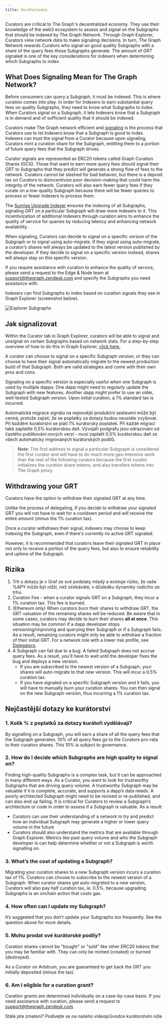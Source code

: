 ```yaml
---
title: Kurátorování
---
```


Curators are critical to The Graph's decentralized economy. They use their knowledge of the web3 ecosystem to assess and signal on the Subgraphs that should be indexed by The Graph Network. Through Graph Explorer, Curators view network data to make signaling decisions. In turn, The Graph Network rewards Curators who signal on good quality Subgraphs with a share of the query fees those Subgraphs generate. The amount of GRT signaled is one of the key considerations for indexers when determining which Subgraphs to index.

## What Does Signaling Mean for The Graph Network?

Before consumers can query a Subgraph, it must be indexed. This is where curation comes into play. In order for Indexers to earn substantial query fees on quality Subgraphs, they need to know what Subgraphs to index. When Curators signal on a Subgraph, it lets Indexers know that a Subgraph is in demand and of sufficient quality that it should be indexed.

Curators make The Graph network efficient and [signaling](#how-to-signal) is the process that Curators use to let Indexers know that a Subgraph is good to index. Indexers can trust the signal from a Curator because upon signaling, Curators mint a curation share for the Subgraph, entitling them to a portion of future query fees that the Subgraph drives.

Curator signals are represented as ERC20 tokens called Graph Curation Shares (GCS). Those that want to earn more query fees should signal their GRT to Subgraphs that they predict will generate a strong flow of fees to the network. Curators cannot be slashed for bad behavior, but there is a deposit tax on Curators to disincentivize poor decision-making that could harm the integrity of the network. Curators will also earn fewer query fees if they curate on a low-quality Subgraph because there will be fewer queries to process or fewer Indexers to process them.

The [Sunrise Upgrade Indexer](/archived/sunrise/#what-is-the-upgrade-indexer) ensures the indexing of all Subgraphs, signaling GRT on a particular Subgraph will draw more indexers to it. This incentivization of additional Indexers through curation aims to enhance the quality of service for queries by reducing latency and enhancing network availability.

When signaling, Curators can decide to signal on a specific version of the Subgraph or to signal using auto-migrate. If they signal using auto-migrate, a curator’s shares will always be updated to the latest version published by the developer. If they decide to signal on a specific version instead, shares will always stay on this specific version.

If you require assistance with curation to enhance the quality of service, please send a request to the Edge & Node team at support@thegraph.zendesk.com and specify the Subgraphs you need assistance with.

Indexers can find Subgraphs to index based on curation signals they see in Graph Explorer (screenshot below).

![Explorer Subgraphs](/img/explorer-subgraphs.png)

## Jak signalizovat

Within the Curator tab in Graph Explorer, curators will be able to signal and unsignal on certain Subgraphs based on network stats. For a step-by-step overview of how to do this in Graph Explorer, [click here.](/subgraphs/explorer/)

A curator can choose to signal on a specific Subgraph version, or they can choose to have their signal automatically migrate to the newest production build of that Subgraph. Both are valid strategies and come with their own pros and cons.

Signaling on a specific version is especially useful when one Subgraph is used by multiple dapps. One dapp might need to regularly update the Subgraph with new features. Another dapp might prefer to use an older, well-tested Subgraph version. Upon initial curation, a 1% standard tax is incurred.

Automatická migrace signálu na nejnovější produkční sestavení může být cenná, protože zajistí, že se poplatky za dotazy budou neustále zvyšovat. Při každém kurátorství se platí 1% kurátorský poplatek. Při každé migraci také zaplatíte 0,5% kurátorskou daň. Vývojáři podgrafu jsou odrazováni od častého publikování nových verzí - musí zaplatit 0.5% kurátorskou daň ze všech automaticky migrovaných kurátorských podílů.

> **Note**: The first address to signal a particular Subgraph is considered the first curator and will have to do much more gas-intensive work than the rest of the following curators because the first curator initializes the curation share tokens, and also transfers tokens into The Graph proxy.

## Withdrawing your GRT

Curators have the option to withdraw their signaled GRT at any time.

Unlike the process of delegating, if you decide to withdraw your signaled GRT you will not have to wait for a cooldown period and will receive the entire amount (minus the 1% curation tax).

Once a curator withdraws their signal, indexers may choose to keep indexing the Subgraph, even if there's currently no active GRT signaled.

However, it is recommended that curators leave their signaled GRT in place not only to receive a portion of the query fees, but also to ensure reliability and uptime of the Subgraph.

## Rizika

1. Trh s dotazy je v Graf ze své podstaty mladý a existuje riziko, že vaše %APY může být nižší, než očekáváte, v důsledku dynamiky rodícího se trhu.
2. Curation Fee - when a curator signals GRT on a Subgraph, they incur a 1% curation tax. This fee is burned.
3. (Ethereum only) When curators burn their shares to withdraw GRT, the GRT valuation of the remaining shares will be reduced. Be aware that in some cases, curators may decide to burn their shares **all at once**. This situation may be common if a dapp developer stops versioning/improving and querying their Subgraph or if a Subgraph fails. As a result, remaining curators might only be able to withdraw a fraction of their initial GRT. For a network role with a lower risk profile, see [Delegators](/resources/roles/delegating/delegating/).
4. A Subgraph can fail due to a bug. A failed Subgraph does not accrue query fees. As a result, you’ll have to wait until the developer fixes the bug and deploys a new version.
   - If you are subscribed to the newest version of a Subgraph, your shares will auto-migrate to that new version. This will incur a 0.5% curation tax.
   - If you have signaled on a specific Subgraph version and it fails, you will have to manually burn your curation shares. You can then signal on the new Subgraph version, thus incurring a 1% curation tax.

## Nejčastější dotazy ke kurátorství

### 1. Kolik % z poplatků za dotazy kurátoři vydělávají?

By signalling on a Subgraph, you will earn a share of all the query fees that the Subgraph generates. 10% of all query fees go to the Curators pro-rata to their curation shares. This 10% is subject to governance.

### 2. How do I decide which Subgraphs are high quality to signal on?

Finding high-quality Subgraphs is a complex task, but it can be approached in many different ways. As a Curator, you want to look for trustworthy Subgraphs that are driving query volume. A trustworthy Subgraph may be valuable if it is complete, accurate, and supports a dapp’s data needs. A poorly architected Subgraph might need to be revised or re-published, and can also end up failing. It is critical for Curators to review a Subgraph’s architecture or code in order to assess if a Subgraph is valuable. As a result:

- Curators can use their understanding of a network to try and predict how an individual Subgraph may generate a higher or lower query volume in the future
- Curators should also understand the metrics that are available through Graph Explorer. Metrics like past query volume and who the Subgraph developer is can help determine whether or not a Subgraph is worth signalling on.

### 3. What’s the cost of updating a Subgraph?

Migrating your curation shares to a new Subgraph version incurs a curation tax of 1%. Curators can choose to subscribe to the newest version of a Subgraph. When curator shares get auto-migrated to a new version, Curators will also pay half curation tax, ie. 0.5%, because upgrading Subgraphs is an onchain action that costs gas.

### 4. How often can I update my Subgraph?

It’s suggested that you don’t update your Subgraphs too frequently. See the question above for more details.

### 5. Mohu prodat své kurátorské podíly?

Curation shares cannot be "bought" or "sold" like other ERC20 tokens that you may be familiar with. They can only be minted (created) or burned (destroyed).

As a Curator on Arbitrum, you are guaranteed to get back the GRT you initially deposited (minus the tax).

### 6. Am I eligible for a curation grant?

Curation grants are determined individually on a case-by-case basis. If you need assistance with curation, please send a request to support@thegraph.zendesk.com.

Stále jste zmateni? Podívejte se na našeho videoprůvodce kurátorstvím níže

<VideoEmbed title="How to Curate a Subgraph" youtube="VytTEcf0dxQ" />
